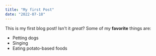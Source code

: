 ```yaml
---
title: "My first Post"
date: "2022-07-18"
---
```


This is my first blog post! Isn't it *great*?
Some of my **favorite** things are:
* Petting dogs
* Singing
* Eating potato-based foods
